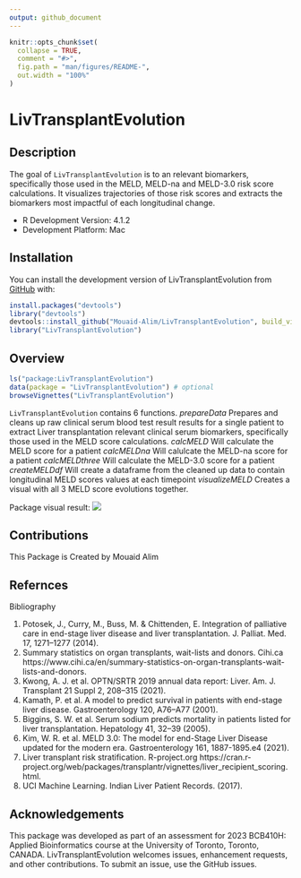 ```yaml
---
output: github_document
---
```


<!-- README.md is generated from README.Rmd. Please edit that file -->

```r
knitr::opts_chunk$set(
  collapse = TRUE,
  comment = "#>",
  fig.path = "man/figures/README-",
  out.width = "100%"
)
```

# LivTransplantEvolution

<!-- badges: start -->
<!-- badges: end -->

## Description

The goal of `LivTransplantEvolution` is to an relevant biomarkers, 
  specifically those used in the MELD, MELD-na and MELD-3.0 risk score 
  calculations. It visualizes trajectories of those risk scores and
  extracts the biomarkers most impactful of each longitudinal change. 
  
  - R Development Version: 4.1.2
  - Development Platform: Mac

## Installation

You can install the development version of LivTransplantEvolution from [GitHub](https://github.com/Mouaid-Alim/LivTransplantEvolution) with:

``` r
install.packages("devtools")
library("devtools")
devtools::install_github("Mouaid-Alim/LivTransplantEvolution", build_vignettes = TRUE)
library("LivTransplantEvolution")
```

## Overview

``` r
ls("package:LivTransplantEvolution")
data(package = "LivTransplantEvolution") # optional
browseVignettes("LivTransplantEvolution")
```

`LivTransplantEvolution` contains 6 functions. 
*prepareData* Prepares and cleans up raw clinical serum blood test result results for a single patient to extract Liver transplantation relevant clinical serum biomarkers, specifically those used in the MELD score calculations.
*calcMELD* Will calculate the MELD score for a patient
*calcMELDna* Will calulcate the MELD-na score for a patient
*calcMELDthree* Will calculate the MELD-3.0 score for a patient
*createMELDdf* Will create a dataframe from the cleaned up data to contain
longitudinal MELD scores values at each timepoint
*visualizeMELD* Creates a visual with all 3 MELD score evolutions together.

Package visual result:
![](./inst/MELD_scores.png)

## Contributions
This Package is Created by Mouaid Alim

## Refernces
Bibliography

1.
Potosek, J., Curry, M., Buss, M. & Chittenden, E. Integration of palliative care in end-stage liver disease and liver transplantation. J. Palliat. Med. 17, 1271–1277 (2014).
2.
Summary statistics on organ transplants, wait-lists and donors. Cihi.ca https://www.cihi.ca/en/summary-statistics-on-organ-transplants-wait-lists-and-donors.
3.
Kwong, A. J. et al. OPTN/SRTR 2019 annual data report: Liver. Am. J. Transplant 21 Suppl 2, 208–315 (2021).
4.
Kamath, P. et al. A model to predict survival in patients with end-stage liver disease. Gastroenterology 120, A76–A77 (2001).
5.
Biggins, S. W. et al. Serum sodium predicts mortality in patients listed for liver transplantation. Hepatology 41, 32–39 (2005).
6.
Kim, W. R. et al. MELD 3.0: The model for end-Stage Liver Disease updated for the modern era. Gastroenterology 161, 1887-1895.e4 (2021).
7.
Liver transplant risk stratification. R-project.org https://cran.r-project.org/web/packages/transplantr/vignettes/liver_recipient_scoring.html.
8.
UCI Machine Learning. Indian Liver Patient Records. (2017).



## Acknowledgements

This package was developed as part of an assessment for 2023 BCB410H: Applied Bioinformatics course at the University of Toronto, Toronto, CANADA. 
LivTransplantEvolution welcomes issues, enhancement requests, and other contributions. To submit an issue, use the GitHub issues.
